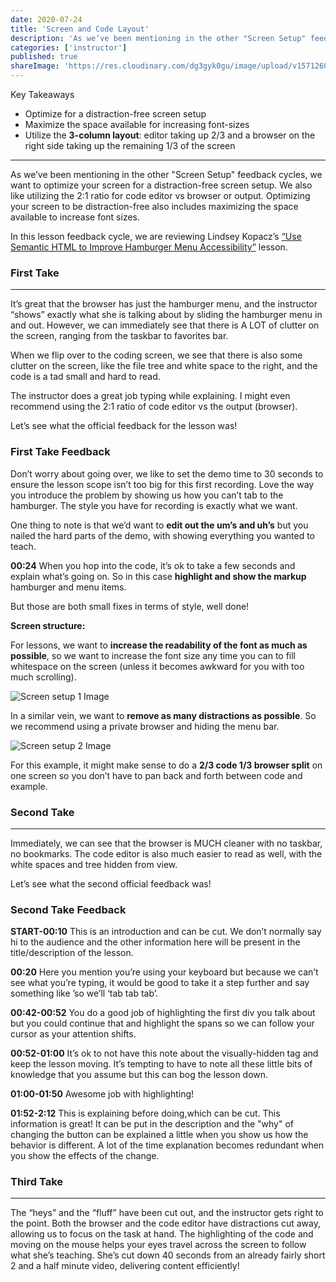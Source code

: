 ```yaml
---
date: 2020-07-24
title: 'Screen and Code Layout'
description: 'As we’ve been mentioning in the other "Screen Setup" feedback cycles, we want to optimize your screen for a distraction-free screen setup.'
categories: ['instructor']
published: true
shareImage: 'https://res.cloudinary.com/dg3gyk0gu/image/upload/v1571260698/og-image-assets/share_image_getting_started.png'
---
```



Key Takeaways

- Optimize for a distraction-free screen setup
- Maximize the space available for increasing font-sizes
- Utilize the **3-column layout**: editor taking up 2/3 and a browser on the right side taking up the remaining 1/3 of the screen

---

As we’ve been mentioning in the other "Screen Setup" feedback cycles, we want to optimize your screen for a distraction-free screen setup. We also like utilizing the 2:1 ratio for code editor vs browser or output. Optimizing your screen to be distraction-free also includes maximizing the space available to increase font sizes.

In this lesson feedback cycle, we are reviewing Lindsey Kopacz’s [“Use Semantic HTML to Improve Hamburger Menu Accessibility”](https://egghead.io/lessons/egghead-using-semantic-html-to-improve-hamburger-menu-accessibility) lesson.

### First Take

<ResponsiveEmbed src="https://egghead.io/lessons/egghead-screen-and-code-layout-1/embed" />

---

It’s great that the browser has just the hamburger menu, and the instructor “shows” exactly what she is talking about by sliding the hamburger menu in and out. However, we can immediately see that there is A LOT of clutter on the screen, ranging from the taskbar to favorites bar.

When we flip over to the coding screen, we see that there is also some clutter on the screen, like the file tree and white space to the right, and the code is a tad small and hard to read.

The instructor does a great job typing while explaining. I might even recommend using the 2:1 ratio of code editor vs the output (browser).

Let’s see what the official feedback for the lesson was!

### First Take Feedback

Don’t worry about going over, we like to set the demo time to 30 seconds to ensure the lesson scope isn’t too big for this first recording. Love the way you introduce the problem by showing us how you can’t tab to the hamburger. The style you have for recording is exactly what we want. 

One thing to note is that we’d want to **edit out the um’s and uh’s** but you nailed the hard parts of the demo, with showing everything you wanted to teach.

**00:24** When you hop into the code, it’s ok to take a few seconds and explain what’s going on. So in this case **highlight and show the markup** hamburger and menu items.

But those are both small fixes in terms of style, well done!

**Screen structure:**

For lessons, we want to **increase the readability of the font as much as possible**, so we want to increase the font size any time you can to fill whitespace on the screen (unless it becomes awkward for you with too much scrolling).

![Screen setup 1 Image](./images/screen-setup-1.png)

In a similar vein, we want to **remove as many distractions as possible**. So we recommend using a private browser and hiding the menu bar.

![Screen setup 2 Image](./images/screen-setup-2.png)

For this example, it might make sense to do a **2/3 code 1/3 browser split** on one screen so you don’t have to pan back and forth between code and example.

### Second Take

<ResponsiveEmbed src="https://egghead.io/lessons/egghead-screen-and-code-layout-2/embed" />

---

Immediately, we can see that the browser is MUCH cleaner with no taskbar, no bookmarks. The code editor is also much easier to read as well, with the white spaces and tree hidden from view.

Let’s see what the second official feedback was!

### Second Take Feedback

**START-00:10** This is an introduction and can be cut. We don’t normally say hi to the audience and the other information here will be present in the title/description of the lesson.

**00:20** Here you mention you’re using your keyboard but because we can’t see what you’re typing, it would be good to take it a step further and say something like ’so we’ll ‘tab tab tab’.

**00:42-00:52** You do a good job of highlighting the first div you talk about but you could continue that and highlight the spans so we can follow your cursor as your attention shifts.

**00:52-01:00** It’s ok to not have this note about the visually-hidden tag and keep the lesson moving. It’s tempting to have to note all these little bits of knowledge that you assume but this can bog the lesson down.

**01:00-01:50** Awesome job with highlighting!

**01:52-2:12** This is explaining before doing,which can be cut. This information is great! It can be put in the description and the "why" of changing the button can be explained a little when you show us how the behavior is different. A lot of the time explanation becomes redundant when you show the effects of the change.

### Third Take

<ResponsiveEmbed src="https://egghead.io/lessons/html-5-use-semantic-html-to-improve-hamburger-menu-accessibility/embed" />

---

The “heys” and the “fluff” have been cut out, and the instructor gets right to the point. Both the browser and the code editor have distractions cut away, allowing us to focus on the task at hand. The highlighting of the code and moving on the mouse helps your eyes travel across the screen to follow what she’s teaching. She’s cut down 40 seconds from an already fairly short 2 and a half minute video, delivering content efficiently!